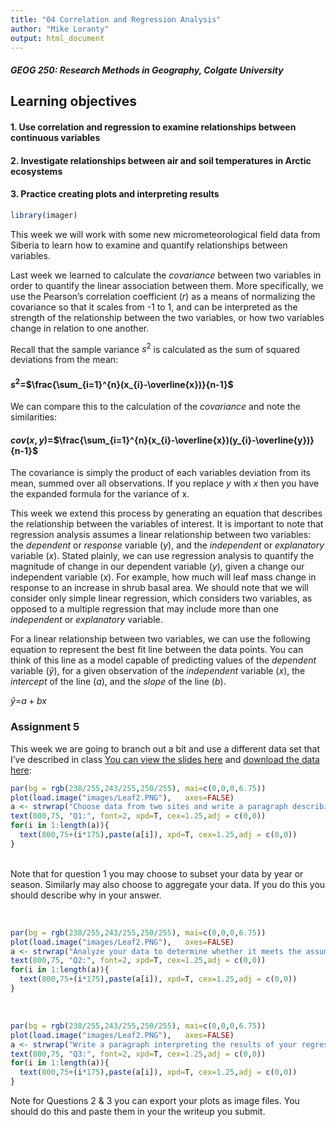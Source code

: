 ```yaml
---
title: "04 Correlation and Regression Analysis"
author: "Mike Loranty"
output: html_document
---
```

#### _GEOG 250: Research Methods in Geography, Colgate University_

## Learning objectives
#### 1. Use correlation and regression to examine relationships between continuous variables
#### 2. Investigate relationships between air and soil temperatures in Arctic ecosystems
#### 3. Practice creating plots and interpreting results


```r
library(imager)
```

This week we will work with some new micrometeorological field data from Siberia to learn how to examine and quantify relationships between variables.


Last week we learned to calculate the *covariance* between two variables in order to quantify the linear association between them. More specifically, we use the Pearson's correlation coefficient (*r*) as a means of normalizing the covariance so that it scales from -1 to 1, and can be interpreted as the strength of the relationship between the two variables, or how two variables change in relation to one another. 

Recall that the sample variance $s^{2}$ is calculated as the sum of squared deviations from the mean: 


####   $s^{2}$=$\frac{\sum_{i=1}^{n}(x_{i}-\overline{x})}{n-1}$


We can compare this to the calculation of the *covariance* and note the similarities: 

####   $cov(x,y)$=$\frac{\sum_{i=1}^{n}(x_{i}-\overline{x})(y_{i}-\overline{y})}{n-1}$

The covariance is simply the product of each variables deviation from its mean, summed over all observations. If you replace *y* with *x* then you have the expanded formula for the variance of x.

This week we extend this process by generating an equation that describes the relationship between the variables of interest. It is important to note that regression analysis assumes a linear relationship between two variables: the *dependent* or *response* variable (*y*), and the *independent* or *explanatory* variable (*x*). Stated plainly, we can use regression analysis to quantify the magnitude of change in our dependent variable (*y*), given a change our independent variable (*x*). For example, how much will leaf mass change in response to an increase in shrub basal area. We should note that we will consider only simple linear regression, which considers two variables, as opposed to a multiple regression that may include more than one *independent* or *explanatory* variable.  

For a linear relationship between two variables, we can use the following equation to represent the best fit line between the data points. You can think of this line as a model capable of predicting values of the *dependent* variable ($\hat{y}$), for a given observation of the *independent* variable (*x*), the *intercept* of the line (*a*), and the *slope* of the line (*b*). 

$\hat{y}$=$a + bx$



### Assignment 5

This week we are going to branch out a bit and use a different data set that I've described in class [You can view the slides here](https://docs.google.com/presentation/d/1OGsTTLRL5wbQPiU0T7HlSHep1j4Y2KH7UqVgxxLEB3w/edit?usp=sharing) and [download the data here](https://drive.google.com/drive/folders/1g6DVmlYKYe2JC4HZOGz3uAwHBmK8t1hn?usp=sharing): 


```r
par(bg = rgb(238/255,243/255,250/255), mai=c(0,0,0,6.75))
plot(load.image("images/Leaf2.PNG"),   axes=FALSE)
a <- strwrap("Choose data from two sites and write a paragraph describing which data you will analyze and why. Explain your reasoning and indicate which will be your independent variable.",width=70)
text(800,75, "Q1:", font=2, xpd=T, cex=1.25,adj = c(0,0))
for(i in 1:length(a)){
  text(800,75+(i*175),paste(a[i]), xpd=T, cex=1.25,adj = c(0,0))
}
```
<br>
Note that for question 1 you may choose to subset your data by year or season. Similarly may also choose to aggregate your data. If you do this you should describe why in your answer. 

<br>

```r
par(bg = rgb(238/255,243/255,250/255), mai=c(0,0,0,6.75))
plot(load.image("images/Leaf2.PNG"),   axes=FALSE)
a <- strwrap("Analyze your data to determine whether it meets the assumptions of a linear regression analysis. Describe your results using appropriate graphical and statistical analyses. If your data violate assumptions choose different variables. ",width=70)
text(800,75, "Q2:", font=2, xpd=T, cex=1.25,adj = c(0,0))
for(i in 1:length(a)){
  text(800,75+(i*175),paste(a[i]), xpd=T, cex=1.25,adj = c(0,0))
}
```

<br> 

```r
par(bg = rgb(238/255,243/255,250/255), mai=c(0,0,0,6.75))
plot(load.image("images/Leaf2.PNG"),   axes=FALSE)
a <- strwrap("Write a paragraph interpreting the results of your regression analyses. Report the appropriate statistics, and create a graph with proper axis labels and that includes the regression line. ",width=70)
text(800,75, "Q3:", font=2, xpd=T, cex=1.25,adj = c(0,0))
for(i in 1:length(a)){
  text(800,75+(i*175),paste(a[i]), xpd=T, cex=1.25,adj = c(0,0))
}
```

Note for Questions 2 & 3 you can export your plots as image files. You should do this and paste them in your the writeup you submit. 